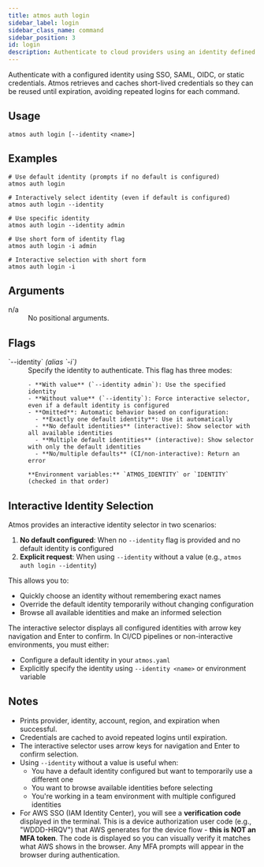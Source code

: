```yaml
---
title: atmos auth login
sidebar_label: login
sidebar_class_name: command
sidebar_position: 3
id: login
description: Authenticate to cloud providers using an identity defined in atmos.yaml.
---
```


<Intro>
Authenticate with a configured identity using SSO, SAML, OIDC, or static credentials. Atmos retrieves and caches short-lived credentials so they can be reused until expiration, avoiding repeated logins for each command.
</Intro>

<Screengrab title="atmos auth login --help" slug="atmos-auth-login--help" />

## Usage

```shell
atmos auth login [--identity <name>]
```

## Examples

```shell
# Use default identity (prompts if no default is configured)
atmos auth login

# Interactively select identity (even if default is configured)
atmos auth login --identity

# Use specific identity
atmos auth login --identity admin

# Use short form of identity flag
atmos auth login -i admin

# Interactive selection with short form
atmos auth login -i
```

## Arguments

<dl>
  <dt>n/a</dt>
  <dd>No positional arguments.</dd>
</dl>

## Flags

<dl>
  <dt>`--identity` <em>(alias `-i`)</em></dt>
  <dd>
    Specify the identity to authenticate. This flag has three modes:

    - **With value** (`--identity admin`): Use the specified identity
    - **Without value** (`--identity`): Force interactive selector, even if a default identity is configured
    - **Omitted**: Automatic behavior based on configuration:
      - **Exactly one default identity**: Use it automatically
      - **No default identities** (interactive): Show selector with all available identities
      - **Multiple default identities** (interactive): Show selector with only the default identities
      - **No/multiple defaults** (CI/non-interactive): Return an error

    **Environment variables:** `ATMOS_IDENTITY` or `IDENTITY` (checked in that order)
  </dd>
</dl>

## Interactive Identity Selection

Atmos provides an interactive identity selector in two scenarios:

1. **No default configured**: When no `--identity` flag is provided and no default identity is configured
2. **Explicit request**: When using `--identity` without a value (e.g., `atmos auth login --identity`)

This allows you to:
- Quickly choose an identity without remembering exact names
- Override the default identity temporarily without changing configuration
- Browse all available identities and make an informed selection

The interactive selector displays all configured identities with arrow key navigation and Enter to confirm. In CI/CD pipelines or non-interactive environments, you must either:

- Configure a default identity in your `atmos.yaml`
- Explicitly specify the identity using `--identity <name>` or environment variable

## Notes

- Prints provider, identity, account, region, and expiration when successful.
- Credentials are cached to avoid repeated logins until expiration.
- The interactive selector uses arrow keys for navigation and Enter to confirm selection.
- Using `--identity` without a value is useful when:
  - You have a default identity configured but want to temporarily use a different one
  - You want to browse available identities before selecting
  - You're working in a team environment with multiple configured identities
- For AWS SSO (IAM Identity Center), you will see a **verification code** displayed in the terminal. This is a device authorization user code (e.g., "WDDD-HRQV") that AWS generates for the device flow - **this is NOT an MFA token**. The code is displayed so you can visually verify it matches what AWS shows in the browser. Any MFA prompts will appear in the browser during authentication.
